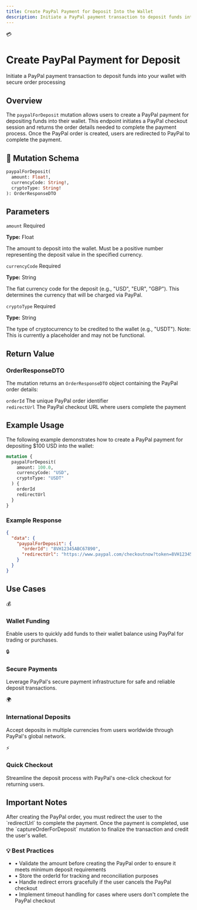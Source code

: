 ```yaml
---
title: Create PayPal Payment for Deposit Into the Wallet
description: Initiate a PayPal payment transaction to deposit funds into your wallet with secure order processing
---
```



<div className="relative overflow-hidden rounded-2xl bg-gradient-to-br from-amber-500 via-orange-500 to-red-500 p-8 shadow-2xl mb-8">
  <div className="absolute inset-0 bg-grid-white/10"></div>
  <div className="relative">
    <div className="flex items-center gap-3 mb-4">
      <div className="p-3 bg-white/20 backdrop-blur-sm rounded-xl">
        <span className="text-4xl">💳</span>
      </div>
      <div>
        <h1 className="text-3xl font-bold text-white mb-2">Create PayPal Payment for Deposit</h1>
        <p className="text-amber-50 text-lg">Initiate a PayPal payment transaction to deposit funds into your wallet with secure order processing</p>
      </div>
    </div>
  </div>
</div>

## Overview

The `paypalForDeposit` mutation allows users to create a PayPal payment for depositing funds into their wallet. This endpoint initiates a PayPal checkout session and returns the order details needed to complete the payment process. Once the PayPal order is created, users are redirected to PayPal to complete the payment.

<div className="mt-8 p-6 bg-gradient-to-br from-amber-50 to-orange-50 dark:from-amber-950/30 dark:to-orange-950/30 rounded-xl border border-amber-200 dark:border-amber-800">
  <h2 className="text-xl font-semibold mb-4 text-amber-900 dark:text-amber-100 flex items-center gap-2">
    <span>🔧</span> Mutation Schema
  </h2>

```graphql
paypalForDeposit(
  amount: Float!,
  currencyCode: String!,
  cryptoType: String!
): OrderResponseDTO
```
</div>

## Parameters

<div className="grid gap-4 mt-6">
  <div className="p-5 bg-white dark:bg-gray-950 rounded-lg border-l-4 border-red-500 shadow-sm hover:shadow-md transition-shadow">
    <div className="flex items-start justify-between mb-2">
      <code className="text-lg font-semibold text-gray-900 dark:text-gray-100">amount</code>
      <span className="px-3 py-1 bg-red-100 dark:bg-red-900/30 text-red-700 dark:text-red-400 rounded-full text-xs font-medium">Required</span>
    </div>
    <p className="text-sm text-gray-600 dark:text-gray-400 mb-2"><strong>Type:</strong> Float</p>
    <p className="text-gray-700 dark:text-gray-300">The amount to deposit into the wallet. Must be a positive number representing the deposit value in the specified currency.</p>
  </div>

  <div className="p-5 bg-white dark:bg-gray-950 rounded-lg border-l-4 border-red-500 shadow-sm hover:shadow-md transition-shadow">
    <div className="flex items-start justify-between mb-2">
      <code className="text-lg font-semibold text-gray-900 dark:text-gray-100">currencyCode</code>
      <span className="px-3 py-1 bg-red-100 dark:bg-red-900/30 text-red-700 dark:text-red-400 rounded-full text-xs font-medium">Required</span>
    </div>
    <p className="text-sm text-gray-600 dark:text-gray-400 mb-2"><strong>Type:</strong> String</p>
    <p className="text-gray-700 dark:text-gray-300">The fiat currency code for the deposit (e.g., "USD", "EUR", "GBP"). This determines the currency that will be charged via PayPal.</p>
  </div>

  <div className="p-5 bg-white dark:bg-gray-950 rounded-lg border-l-4 border-red-500 shadow-sm hover:shadow-md transition-shadow">
    <div className="flex items-start justify-between mb-2">
      <code className="text-lg font-semibold text-gray-900 dark:text-gray-100">cryptoType</code>
      <span className="px-3 py-1 bg-red-100 dark:bg-red-900/30 text-red-700 dark:text-red-400 rounded-full text-xs font-medium">Required</span>
    </div>
    <p className="text-sm text-gray-600 dark:text-gray-400 mb-2"><strong>Type:</strong> String</p>
    <p className="text-gray-700 dark:text-gray-300">The type of cryptocurrency to be credited to the wallet (e.g., "USDT"). Note: This is currently a placeholder and may not be functional.</p>
  </div>
</div>

## Return Value

<div className="mt-6 p-6 bg-gradient-to-br from-gray-50 to-gray-100 dark:from-gray-900 dark:to-gray-950 rounded-xl border border-gray-200 dark:border-gray-800">
  <h3 className="text-lg font-semibold mb-3 text-gray-900 dark:text-gray-100">OrderResponseDTO</h3>
  <p className="text-gray-700 dark:text-gray-300 mb-4">The mutation returns an <code>OrderResponseDTO</code> object containing the PayPal order details:</p>

  <div className="space-y-3">
    <div className="flex items-start gap-3 p-3 bg-white dark:bg-gray-950 rounded-lg">
      <code className="text-sm font-mono text-amber-600 dark:text-amber-400">orderId</code>
      <span className="text-sm text-gray-600 dark:text-gray-400">The unique PayPal order identifier</span>
    </div>
    <div className="flex items-start gap-3 p-3 bg-white dark:bg-gray-950 rounded-lg">
      <code className="text-sm font-mono text-amber-600 dark:text-amber-400">redirectUrl</code>
      <span className="text-sm text-gray-600 dark:text-gray-400">The PayPal checkout URL where users complete the payment</span>
    </div>
  </div>
</div>

## Example Usage

<Callout title="Example Mutation" type="info">
The following example demonstrates how to create a PayPal payment for depositing $100 USD into the wallet:
</Callout>

```graphql
mutation {
  paypalForDeposit(
    amount: 100.0,
    currencyCode: "USD",
    cryptoType: "USDT"
  ) {
    orderId
    redirectUrl
  }
}
```

### Example Response

```json
{
  "data": {
    "paypalForDeposit": {
      "orderId": "8VH12345ABC67890",
      "redirectUrl": "https://www.paypal.com/checkoutnow?token=8VH12345ABC67890"
    }
  }
}
```

## Use Cases

<div className="grid md:grid-cols-2 gap-4 mt-6">
  <div className="p-5 bg-gradient-to-br from-amber-50 to-orange-50 dark:from-amber-950/20 dark:to-orange-950/20 rounded-xl border border-amber-200 dark:border-amber-800 hover:shadow-lg transition-shadow">
    <div className="text-2xl mb-3">💰</div>
    <h3 className="font-semibold text-lg mb-2 text-amber-900 dark:text-amber-100">Wallet Funding</h3>
    <p className="text-sm text-gray-700 dark:text-gray-300">Enable users to quickly add funds to their wallet balance using PayPal for trading or purchases.</p>
  </div>

  <div className="p-5 bg-gradient-to-br from-amber-50 to-orange-50 dark:from-amber-950/20 dark:to-orange-950/20 rounded-xl border border-amber-200 dark:border-amber-800 hover:shadow-lg transition-shadow">
    <div className="text-2xl mb-3">🔒</div>
    <h3 className="font-semibold text-lg mb-2 text-amber-900 dark:text-amber-100">Secure Payments</h3>
    <p className="text-sm text-gray-700 dark:text-gray-300">Leverage PayPal's secure payment infrastructure for safe and reliable deposit transactions.</p>
  </div>

  <div className="p-5 bg-gradient-to-br from-amber-50 to-orange-50 dark:from-amber-950/20 dark:to-orange-950/20 rounded-xl border border-amber-200 dark:border-amber-800 hover:shadow-lg transition-shadow">
    <div className="text-2xl mb-3">🌍</div>
    <h3 className="font-semibold text-lg mb-2 text-amber-900 dark:text-amber-100">International Deposits</h3>
    <p className="text-sm text-gray-700 dark:text-gray-300">Accept deposits in multiple currencies from users worldwide through PayPal's global network.</p>
  </div>

  <div className="p-5 bg-gradient-to-br from-amber-50 to-orange-50 dark:from-amber-950/20 dark:to-orange-950/20 rounded-xl border border-amber-200 dark:border-amber-800 hover:shadow-lg transition-shadow">
    <div className="text-2xl mb-3">⚡</div>
    <h3 className="font-semibold text-lg mb-2 text-amber-900 dark:text-amber-100">Quick Checkout</h3>
    <p className="text-sm text-gray-700 dark:text-gray-300">Streamline the deposit process with PayPal's one-click checkout for returning users.</p>
  </div>
</div>

## Important Notes

<Callout title="Payment Flow" type="warn">
After creating the PayPal order, you must redirect the user to the `redirectUrl` to complete the payment. Once the payment is completed, use the `captureOrderForDeposit` mutation to finalize the transaction and credit the user's wallet.
</Callout>

<div className="mt-6 p-5 bg-gradient-to-r from-amber-50 to-orange-50 dark:from-amber-950/20 dark:to-orange-950/20 border-l-4 border-amber-500 rounded-r-xl">
  <h3 className="font-semibold text-amber-900 dark:text-amber-100 mb-2 flex items-center gap-2">
    <span>💡</span> Best Practices
  </h3>
  <ul className="space-y-2 text-sm text-gray-700 dark:text-gray-300">
    <li className="flex items-start gap-2">
      <span className="text-amber-500 mt-1">•</span>
      <span>Validate the amount before creating the PayPal order to ensure it meets minimum deposit requirements</span>
    </li>
    <li className="flex items-start gap-2">
      <span className="text-amber-500 mt-1">•</span>
      <span>Store the orderId for tracking and reconciliation purposes</span>
    </li>
    <li className="flex items-start gap-2">
      <span className="text-amber-500 mt-1">•</span>
      <span>Handle redirect errors gracefully if the user cancels the PayPal checkout</span>
    </li>
    <li className="flex items-start gap-2">
      <span className="text-amber-500 mt-1">•</span>
      <span>Implement timeout handling for cases where users don't complete the PayPal checkout</span>
    </li>
  </ul>
</div>
